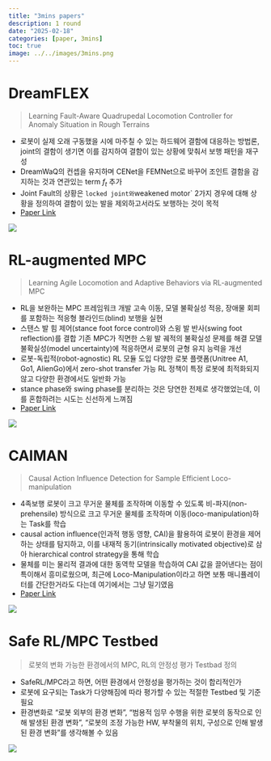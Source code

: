 ```yaml
---
title: "3mins papers"
description: 1 round
date: "2025-02-18"
categories: [paper, 3mins]
toc: true
image: ../../images/3mins.png
---
```


# DreamFLEX
> Learning Fault-Aware Quadrupedal Locomotion  Controller for Anomaly Situation in Rough Terrains

- 로봇이 실제 오래 구동했을 시에 마주칠 수 있는 하드웨어 결함에 대응하는 방법론, joint의 결함이 생기면 이를 감지하여 결함이 있는 상황에 맞춰서 보행 패턴을 재구성
- DreamWaQ의 컨셉을 유지하며 CENet을 FEMNet으로 바꾸어 조인트 결함을 감지하는 것과 연관있는 term $f_t$ 추가
- Joint Fault의 상황은 `locked joint와 `weakened motor` 2가지 경우에 대해 상황을 정의하여 결함이 있는 발을 제외하고서라도 보행하는 것이 목적
- [Paper Link](https://arxiv.org/abs/2502.05817)

![](../../images/2025-02-18-papers/dreamflex.jpg)


# RL-augmented MPC

>  Learning Agile Locomotion and Adaptive Behaviors via RL-augmented MPC

- RL을 보완하는 MPC 프레임워크 개발
  고속 이동, 모델 불확실성 적응, 장애물 회피를 포함하는 적응형 블라인드(blind) 보행을 실현
- 스탠스 발 힘 제어(stance foot force control)와 스윙 발 반사(swing foot reflection)를 결합
  기존 MPC가 직면한 스윙 발 궤적의 불확실성 문제를 해결
  모델 불확실성(model uncertainty)에 적응하면서 로봇의 균형 유지 능력을 개선
- 로봇-독립적(robot-agnostic) RL 모듈 도입
  다양한 로봇 플랫폼(Unitree A1, Go1, AlienGo)에서 zero-shot transfer 가능
  RL 정책이 특정 로봇에 최적화되지 않고 다양한 환경에서도 일반화 가능
- stance phase와 swing phase를 분리하는 것은 당연한 전제로 생각했었는데, 이를 혼합하려는 시도는 신선하게 느껴짐
- [Paper Link](https://arxiv.org/abs/2310.09442) 

![](../../images/2025-02-18-papers/rl-aug-mpc.jpeg)


# CAIMAN
>  Causal Action Influence Detection for Sample Efficient Loco-manipulation

- 4족보행 로봇이 크고 무거운 물체를 조작하며 이동할 수 있도록 비-파지(non-prehensile) 방식으로 크고 무거운 물체를 조작하며 이동(loco-manipulation)하는 Task를 학습
- causal action influence(인과적 행동 영향, CAI)을 활용하여 로봇이 환경을 제어하는 상태를 탐지하고, 이를 내재적 동기(intrinsically motivated objective)로 삼아 hierarchical control strategy을 통해 학습
- 물체를 미는 물리적 결과에 대한 동역학 모델을 학습하여 CAI 값을 끌어낸다는 점이 특이해서 흥미로웠으며, 최근에 Loco-Manipulation이라고 하면 보통 매니퓰레이터를 간단한거라도 다는데 여기에서는 그냥 밀기였음
- [Paper Link](https://arxiv.org/abs/2502.00835)

![](../../images/2025-02-18-papers/caiman.png)


# Safe RL/MPC Testbed
> 로봇의 변화 가능한 환경에서의 MPC, RL의 안정성 평가 Testbad 정의

- SafeRL/MPC라고 하면, 어떤 환경에서 안정성을 평가하는 것이 합리적인가
- 로봇에 요구되는 Task가 다양해짐에 따라 평가할 수 있는 적절한 Testbed 및 기준 필요
- 환경변화로 "로봇 외부의 환경 변화", "범용적 임무 수행을 위한 로봇의 동작으로 인해 발생된 환경 변화", "로봇의 조정 가능한 HW, 부착물의 위치, 구성으로 인해 발생된 환경 변화"를 생각해볼 수 있음

![](../../images/2025-02-18-papers/round1-pcw.png)